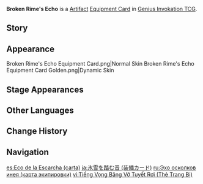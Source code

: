 {{About|the [[Genius Invokation TCG]] Equipment Card|the [[Artifact]]|Broken Rime's Echo}}
{{Genius Invokation TCG Infobox
|title     = Broken Rime's Echo
|id        = 312101
|image     = Broken Rime's Echo Equipment Card.png
|features  = Imunlaukr
|type      = Equipment Card
|group     = Artifact
|effect    = '''When the character uses a Skill or equips a Talent:''' Spend 1 less {{TCG Icon|Cryo Cost|notext=1}} {{Color|Cryo Die}}. (Once per Round)
|unaligned = 2
|source1   = [[Genius Invokation TCG Starter Deck]]
|source2   = {{Sold By|Broken Rime's Echo (Equipment Card)}}
}}
'''Broken Rime's Echo''' is a [[Artifact Card|Artifact]] [[Equipment Card]] in [[Genius Invokation TCG]].

==Story==
{{Description|"Past the ice-sealed door, walking down the corridors to the depths, [[Imunlaukr|he]] will break off a branch of silver-white, and bring hope to the snowy land."|title=Icy Song, Distant Realm: Broken Rime's Echo}}

==Appearance==
<gallery>
Broken Rime's Echo Equipment Card.png|Normal Skin
Broken Rime's Echo Equipment Card Golden.png|Dynamic Skin
</gallery>

==Stage Appearances==
{{Genius Invokation TCG Stage Appearances}}

==Other Languages==
{{Other Languages|Transclude=Broken Rime's Echo}}

==Change History==
{{Change History|3.3}}

==Navigation==
{{Genius Invokation TCG Navbox|Equipment Card}}

[[es:Eco de la Escarcha (carta)]]
[[ja:氷雪を踏む音 (装備カード)]]
[[ru:Эхо осколков инея (карта экипировки)]]
[[vi:Tiếng Vọng Băng Vỡ Tuyết Rơi (Thẻ Trang Bị)]]